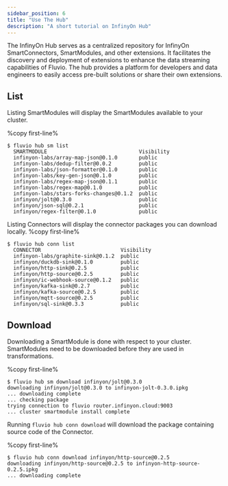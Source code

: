 ```yaml
---
sidebar_position: 6
title: "Use The Hub"
description: "A short tutorial on InfinyOn Hub"
---
```


The InfinyOn Hub serves as a centralized repository for InfinyOn SmartConnectors, SmartModules, and other extensions. It facilitates the discovery and deployment of extensions to enhance the data streaming capabilities of Fluvio. The hub provides a platform for developers and data engineers to easily access pre-built solutions or share their own extensions.

## List

Listing SmartModules will display the SmartModules available to your cluster.

%copy first-line%
```shell
$ fluvio hub sm list
  SMARTMODULE                              Visibility
  infinyon-labs/array-map-json@0.1.0       public
  infinyon-labs/dedup-filter@0.0.2         public
  infinyon-labs/json-formatter@0.1.0       public
  infinyon-labs/key-gen-json@0.1.0         public
  infinyon-labs/regex-map-json@0.1.1       public
  infinyon-labs/regex-map@0.1.0            public
  infinyon-labs/stars-forks-changes@0.1.2  public
  infinyon/jolt@0.3.0                      public
  infinyon/json-sql@0.2.1                  public
  infinyon/regex-filter@0.1.0              public
```

Listing Connectors will display the connector packages you can download locally.
%copy first-line%
```shell
$ fluvio hub conn list
  CONNECTOR                          Visibility
  infinyon-labs/graphite-sink@0.1.2  public
  infinyon/duckdb-sink@0.1.0         public
  infinyon/http-sink@0.2.5           public
  infinyon/http-source@0.2.5         public
  infinyon/ic-webhook-source@0.1.2   public
  infinyon/kafka-sink@0.2.7          public
  infinyon/kafka-source@0.2.5        public
  infinyon/mqtt-source@0.2.5         public
  infinyon/sql-sink@0.3.3            public
```


## Download

Downloading a SmartModule is done with respect to your cluster. SmartModules need to be downloaded before they are used in transformations.

%copy first-line%
```shell
$ fluvio hub sm download infinyon/jolt@0.3.0
downloading infinyon/jolt@0.3.0 to infinyon-jolt-0.3.0.ipkg
... downloading complete
... checking package
trying connection to fluvio router.infinyon.cloud:9003
... cluster smartmodule install complete
```

Running `fluvio hub conn download` will download the package containing source code of the Connector.

%copy first-line%
```shell
$ fluvio hub conn download infinyon/http-source@0.2.5
downloading infinyon/http-source@0.2.5 to infinyon-http-source-0.2.5.ipkg
... downloading complete
```
